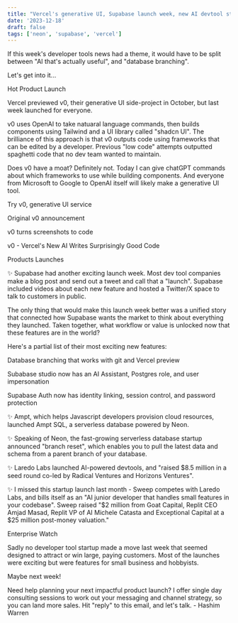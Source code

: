 ```yaml
---
title: "Vercel's generative UI, Supabase launch week, new AI devtool startups"
date: '2023-12-18'
draft: false
tags: ['neon', 'supabase', 'vercel']
---
```


If this week's developer tools news had a theme, it would have to be split between "AI that's actually useful", and "database branching".

Let's get into it...

Hot Product Launch

Vercel previewed v0, their generative UI side-project in October, but last week launched for everyone.

v0 uses OpenAI to take natuaral language commands, then builds components using Tailwind and a UI library called "shadcn UI". The brilliance of this approach is that v0 outputs code using frameworks that can be edited by a developer. Previous "low code" attempts outputted spaghetti code that no dev team wanted to maintain.

Does v0 have a moat? Definitely not. Today I can give chatGPT commands about which frameworks to use while building components. And everyone from Microsoft to Google to OpenAI itself will likely make a generative UI tool.

Try v0, generative UI service

Original v0 announcement

v0 turns screenshots to code

v0 - Vercel's New AI Writes Surprisingly Good Code

Products Launches

✨ Supabase had another exciting launch week. Most dev tool companies make a blog post and send out a tweet and call that a "launch". Supabase included videos about each new feature and hosted a Twitter/X space to talk to customers in public.

The only thing that would make this launch week better was a unified story that connected how Supabase wants the market to think about everything they launched. Taken together, what workflow or value is unlocked now that these features are in the world?

Here's a partial list of their most exciting new features:

Database branching that works with git and Vercel preview

Subabase studio now has an AI Assistant, Postgres role, and user impersonation

Supabase Auth now has identity linking, session control, and password protection

✨ Ampt, which helps Javascript developers provision cloud resources, launched Ampt SQL, a serverless database powered by Neon.

✨ Speaking of Neon, the fast-growing serverless database startup announced "branch reset", which enables you to pull the latest data and schema from a parent branch of your database.

✨ Laredo Labs launched AI-powered devtools, and "raised $8.5 million in a seed round co-led by Radical Ventures and Horizons Ventures".

✨ I missed this startup launch last month - Sweep competes with Laredo Labs, and bills itself as an "AI junior developer that handles small features in your codebase". Sweep raised "$2 million from Goat Capital, Replit CEO Amjad Masad, Replit VP of AI Michele Catasta and Exceptional Capital at a $25 million post-money valuation."

Enterprise Watch

Sadly no developer tool startup made a move last week that seemed designed to attract or win large, paying customers. Most of the launches were exciting but were features for small business and hobbyists.

Maybe next week!

Need help planning your next impactful product launch? I offer single day consulting sessions to work out your messaging and channel strategy, so you can land more sales. Hit "reply" to this email, and let's talk. - Hashim Warren

